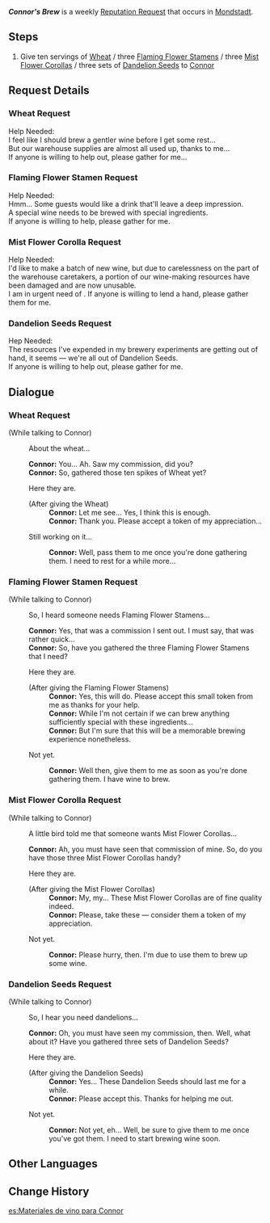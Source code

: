 {{Quest Infobox
|id            = 70702; 70703; 70704; 70705
|image         = Connor Icon.png
|type          = World
|group         = Request
|startLocation = [[Dawn Winery]], [[Mondstadt]]
|region        = Mondstadt
|area          = Windwail Highland
|subarea       = Dawn Winery
|characters    = Connor; Traveler
|rep           = Mondstadt
|mora          = 20,000
}}
'''''Connor's Brew''''' is a weekly [[Reputation Request]] that occurs in [[Mondstadt]].

==Steps==
# Give ten servings of [[Wheat]] / three [[Flaming Flower Stamen]]s / three [[Mist Flower Corolla]]s / three sets of [[Dandelion Seed]]s to [[Connor]]

==Request Details==
===Wheat Request===
Help Needed:<br />
I feel like I should brew a gentler wine before I get some rest...<br />
But our warehouse supplies are almost all used up, thanks to me...<br />
If anyone is willing to help out, please gather {{Color|buzzword|ten spikes of Wheat}} for me...

===Flaming Flower Stamen Request===
Help Needed:<br />
Hmm... Some guests would like a drink that'll leave a deep impression.<br />
A special wine needs to be brewed with special ingredients.<br />
If anyone is willing to help, please gather {{Color|buzzword|three Flaming Flower Stamens}} for me.

===Mist Flower Corolla Request===
Help Needed:<br />
I'd like to make a batch of new wine, but due to carelessness on the part of the warehouse caretakers, a portion of our wine-making resources have been damaged and are now unusable.<br />
I am in urgent need of {{Color|buzzword|three Mist Flower Corollas}}. If anyone is willing to lend a hand, please gather them for me.

===Dandelion Seeds Request===
Hep Needed:<br />
The resources I've expended in my brewery experiments are getting out of hand, it seems &mdash; we're all out of Dandelion Seeds.<br />
If anyone is willing to help out, please gather {{Color|buzzword|three sets of Dandelion Seeds}} for me.

==Dialogue==
{{Quest Description|The [[Dawn Winery]]'s [[Connor]] requires ten servings of [[Wheat]] / three [[Flaming Flower Stamen]]s / three [[Mist Flower Corolla]]s / three sets of [[Dandelion Seed]]s.}}
===Wheat Request===
{{Dialogue start}}
;(While talking to Connor)
:{{DIcon|Quest}} About the wheat...
:'''Connor:''' You... Ah. Saw my commission, did you?
:'''Connor:''' So, gathered those ten spikes of Wheat yet?
:{{DIcon|Quest}} Here they are.
:;(After giving the Wheat)
::'''Connor:''' Let me see... Yes, I think this is enough.
::'''Connor:''' Thank you. Please accept a token of my appreciation...
:{{DIcon}} Still working on it...
::'''Connor:''' Well, pass them to me once you're done gathering them. I need to rest for a while more...

===Flaming Flower Stamen Request===
;(While talking to Connor)
:{{DIcon|Quest}} So, I heard someone needs Flaming Flower Stamens...
:'''Connor:''' Yes, that was a commission I sent out. I must say, that was rather quick...
:'''Connor:''' So, have you gathered the three Flaming Flower Stamens that I need?
:{{DIcon|Quest}} Here they are.
:;(After giving the Flaming Flower Stamens)
::'''Connor:''' Yes, this will do. Please accept this small token from me as thanks for your help.
::'''Connor:''' While I'm not certain if we can brew anything sufficiently special with these ingredients...
::'''Connor:''' But I'm sure that this will be a memorable brewing experience nonetheless.
:{{DIcon}} Not yet.
::'''Connor:''' Well then, give them to me as soon as you're done gathering them. I have wine to brew.

===Mist Flower Corolla Request===
;(While talking to Connor)
:{{DIcon|Quest}} A little bird told me that someone wants Mist Flower Corollas...
:'''Connor:''' Ah, you must have seen that commission of mine. So, do you have those three Mist Flower Corollas handy?
:{{DIcon|Quest}} Here they are.
:;(After giving the Mist Flower Corollas)
::'''Connor:''' My, my... These Mist Flower Corollas are of fine quality indeed.
::'''Connor:''' Please, take these &mdash; consider them a token of my appreciation.
:{{DIcon}} Not yet.
::'''Connor:''' Please hurry, then. I'm due to use them to brew up some wine.

===Dandelion Seeds Request===
;(While talking to Connor)
:{{DIcon|Quest}} So, I hear you need dandelions...
:'''Connor:''' Oh, you must have seen my commission, then. Well, what about it? Have you gathered three sets of Dandelion Seeds?
:{{DIcon|Quest}} Here they are.
:;(After giving the Dandelion Seeds)
::'''Connor:''' Yes... These Dandelion Seeds should last me for a while.
::'''Connor:''' Please accept this. Thanks for helping me out.
:{{DIcon}} Not yet.
::'''Connor:''' Not yet, eh... Well, be sure to give them to me once you've got them. I need to start brewing wine soon.
{{Dialogue end}}

==Other Languages==
{{Other Languages
|en      = Connor's Brew
|zhs     = 康纳的酿酒材料需求
|zhs_rm  = Kāngnà de Niàngjiǔ Cáiliào Xūqiú
|zht     = 康納的釀酒材料需求
|zht_rm  = Kāngnà de Niàngjiǔ Cáiliào Xūqiú
|zh_tl   = Connor's Brewing Material Needs
|ja      = コナーの醸造材料のリクエスト
|ja_rm   = Konaa no Jouzou Zairyou no Rikuesuto
|ja_tl   = Connor's Brewing Ingredient Request
|ko      = 코너의 주조 재료 의뢰
|ko_rm   = Koneo-ui Jujo Jaeryo Uiroe
|ko_tl   = Connor's Brewing Ingredients Request
|es      = Materiales de vino para Connor
|es_tl   = Wine Materials for Connor
|fr      = Le vin artisanal de Connor
|fr_tl   = Connor's Home-Made Wine
|ru      = Алкогольные ингредиенты для Коннора
|ru_tl   = Alcohol Ingredients for Connor
|th      = การสรรหาวัตถุดิบหมักไวน์ของ Connor
|th_rm   = 
|th_tl   = 
|vi      = Nguyên liệu ủ rượu Connor cần
|vi_tl   = 
|de      = Connors Gebräu
|de_tl   = Connor's Brew
|id      = Bahan yang Dibutuhkan Connor
|id_tl   = Ingredients that Are Needed by Connor
|pt      = Pedido de Materiais para Fermentação de Vinho de Connor
|pt_tl   = Connor's Order of Materials for Fermentation of Wine
|tr      = Connor'ın Şarap Mayası
|tr_tl   = 
|it      = Il preparato di Connor
|it_tl   = 
}}

==Change History==
{{Change History|1.1}}

[[es:Materiales de vino para Connor]]